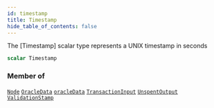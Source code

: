 ```yaml
---
id: timestamp
title: Timestamp
hide_table_of_contents: false
---
```








The [Timestamp] scalar type represents a UNIX timestamp in seconds

```graphql
scalar Timestamp
```




### Member of

[`Node`](/build/api/schema/objects/node)  <Badge class="secondary" text="object"/><Bullet />[`OracleData`](/build/api/schema/objects/oracle-data)  <Badge class="secondary" text="object"/><Bullet />[`oracleData`](/build/api/schema/queries/oracle-data)  <Badge class="secondary" text="query"/><Bullet />[`TransactionInput`](/build/api/schema/objects/transaction-input)  <Badge class="secondary" text="object"/><Bullet />[`UnspentOutput`](/build/api/schema/objects/unspent-output)  <Badge class="secondary" text="object"/><Bullet />[`ValidationStamp`](/build/api/schema/objects/validation-stamp)  <Badge class="secondary" text="object"/>



